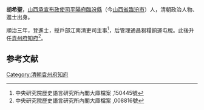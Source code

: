 '''胡希聖'''，[[山西承宣布政使司|山西承宣布政使司]][[平陽府|平陽府]][[臨汾縣|臨汾縣]]（今[[山西省|山西省]][[臨汾市|臨汾市]]）人，清朝政治人物、進士出身。

順治三年，登進士，授戶部江南清吏司主事<ref>中央研究院歷史語言研究所內閣大庫檔案 ,150445號</ref>，后管理通昌芻糧餉運屯稅。此後升任[[袁州府|袁州府]][[知府|知府]]<ref>中央研究院歷史語言研究所內閣大庫檔案 ,008816號</ref>。

==参考文献==
{{reflist}}
{{清朝人物小作品}}
{{順治三年丙戌科殿試金榜}}

[[Category:清朝袁州府知府|Category:清朝袁州府知府]]